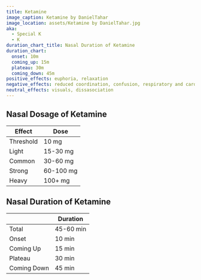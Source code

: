 ```yaml
---
title: Ketamine
image_caption: Ketamine by DanielTahar
image_location: assets/Ketamine by DanielTahar.jpg
aka:
  - Special K
  - K
duration_chart_title: Nasal Duration of Ketamine
duration_chart:
  onset: 10m
  coming_up: 15m
  plateau: 30m
  coming_down: 45m
positive_effects: euphoria, relaxation
negative_effects: reduced coordination, confusion, respiratory and cardiovascular depression
neutral_effects: visuals, dissasociation
---
```


## Nasal Dosage of Ketamine
| Effect | Dose |
| --- | --- |
| Threshold | 10 mg |
| Light | 15-30 mg |
| Common | 30-60 mg |
| Strong | 60-100 mg |
| Heavy | 100+ mg |

## Nasal Duration of Ketamine
|  | Duration |
| --- | --- |
| Total | 45-60 min |
| Onset | 10 min |
| Coming Up | 15 min |
| Plateau | 30 min |
| Coming Down | 45 min |





